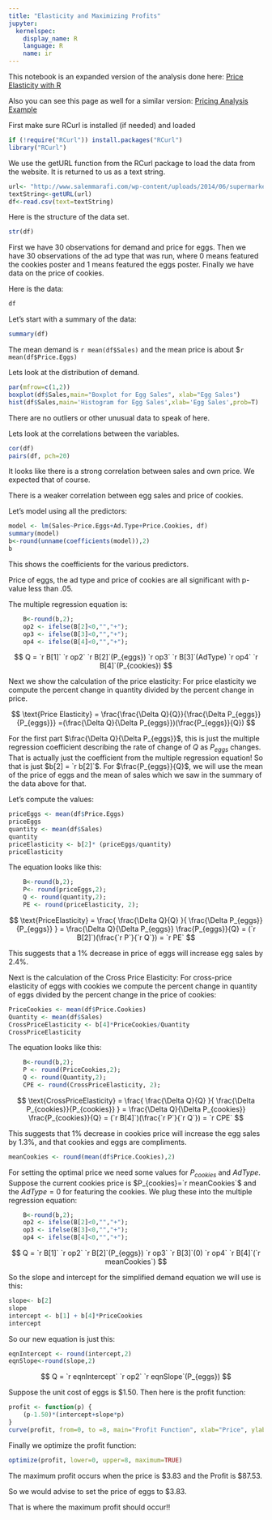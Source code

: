 ```yaml
---
title: "Elasticity and Maximizing Profits"
jupyter:
  kernelspec:
    display_name: R
    language: R
    name: ir
---
```

This notebook is an expanded version of the analysis done here: 
[Price Elasticity with R](http://www.salemmarafi.com/code/price-elasticity-with-r)   

Also you can see this page as well for a similar version:
[Pricing Analysis Example](https://rstudio-pubs-static.s3.amazonaws.com/185880_f9e3e3ee84314609b531524dfa3f4f1b.html) 

First make sure RCurl is installed (if needed) and loaded

```r
if (!require("RCurl")) install.packages("RCurl")
library("RCurl")
```

We use the getURL function from the RCurl package to load the data from the website. It is returned to us as a text string. 

```r
url<- "http://www.salemmarafi.com/wp-content/uploads/2014/06/supermarket.csv"
textString<-getURL(url)
df<-read.csv(text=textString)
```

Here is the structure of the data set.

```r
str(df)
```

First we have 30 observations for demand and price for eggs. Then we have 30 observations of the ad type that was run, where 0 means featured the cookies poster and 1 means featured the eggs poster. Finally we have data on the price of cookies.  

Here is the data: 

```r
df
```

Let's start with a summary of the data:  

```r
summary(df)
```

The mean demand is `r mean(df$Sales)` and the mean price is about \$`r mean(df$Price.Eggs)`   

Lets look at the distribution of demand. 

```r
par(mfrow=c(1,2))
boxplot(df$Sales,main="Boxplot for Egg Sales", xlab="Egg Sales")
hist(df$Sales,main='Histogram for Egg Sales',xlab='Egg Sales',prob=T)
```

There are no outliers or other unusual data to speak of here. 

Lets look at the correlations between the variables.

```r
cor(df)
pairs(df, pch=20)
```

It looks like there is a strong correlation between sales and own price. We expected that of course.

There is a weaker correlation between egg sales and price of cookies. 

Let's model using all the predictors:
 
```r
model <- lm(Sales~Price.Eggs+Ad.Type+Price.Cookies, df)
summary(model)
b<-round(unname(coefficients(model)),2)
b
```

This shows the coefficients for the various predictors. 

Price of eggs, the ad type and price of cookies are all significant with p-value less than .05.    

The multiple regression equation is:    

```r
    B<-round(b,2);
    op2 <- ifelse(B[2]<0,"","+");
    op3 <- ifelse(B[3]<0,"","+");
    op4 <- ifelse(B[4]<0,"","+");
```
$$
    Q = `r B[1]` `r op2` 
        `r B[2]`(P_{eggs}) `r op3` 
	`r B[3]`(AdType) `r op4` 
	`r B[4]`(P_{cookies}) 
$$

Next we show the calculation of the price elasticity: For price elasticity we compute the percent change in quantity divided by the percent change in price. 

$$
\text{Price Elasticity} = \frac{\frac{\Delta Q}{Q}}{\frac{\Delta P_{eggs}}{P_{eggs}}}
			=(\frac{\Delta Q}{\Delta P_{eggs}})(\frac{P_{eggs}}{Q})
$$

For the first part $\frac{\Delta Q}{\Delta P_{eggs}}$, this is just the multiple regression coefficient describing the rate of change of $Q$ as $P_{eggs}$ changes. That is actually just the coefficient from the multiple regression equation! So that is just $b[2] = `r b[2]`$. For $\frac{P_{eggs}}{Q}$, we will use the mean of the price of eggs and the mean of sales which we saw in the summary of the data above for that. 

Let's compute the values:

```r
priceEggs <- mean(df$Price.Eggs)
priceEggs
quantity <- mean(df$Sales)
quantity
priceElasticity <- b[2]* (priceEggs/quantity)
priceElasticity
```

The equation looks like this: 

```r
    B<-round(b,2);
    P<- round(priceEggs,2);
    Q <- round(quantity,2);
    PE <- round(priceElasticity, 2);
```
$$
\text{PriceElasticity} =
    \frac{ \frac{\Delta Q}{Q} }{ \frac{\Delta P_{eggs}}{P_{eggs}} } =
    \frac{\Delta Q}{\Delta P_{eggs}} \frac{P_{eggs}}{Q} =
    (`r B[2]`)(\frac{`r P`}{`r Q`}) =
    `r PE`
$$

This suggests that a 1% decrease in price of eggs will increase egg sales by 2.4%.

Next is the calculation of the Cross Price Elasticity: For cross-price elasticity of eggs with cookies we compute the percent change in quantity of eggs divided by the percent change in the price of cookies: 

```r
PriceCookies <- mean(df$Price.Cookies)
Quantity <- mean(df$Sales)
CrossPriceElasticity <- b[4]*PriceCookies/Quantity
CrossPriceElasticity
```

The equation looks like this: 

```r
    B<-round(b,2);
    P <- round(PriceCookies,2);
    Q <- round(Quantity,2);
    CPE <- round(CrossPriceElasticity, 2);
```
$$
\text{CrossPriceElasticity} =
    \frac{ \frac{\Delta Q}{Q} }{ \frac{\Delta P_{cookies}}{P_{cookies}} } =
    \frac{\Delta Q}{\Delta P_{cookies}} \frac{P_{cookies}}{Q} =
    (`r B[4]`)(\frac{`r P`}{`r Q`}) =
    `r CPE`
$$

This suggests that 1% decrease in cookies price will increase the egg sales by 1.3%, and that cookies and eggs are compliments.

```r
meanCookies <- round(mean(df$Price.Cookies),2)
```
For setting the optimal price we need some values for $P_{cookies}$ and $AdType$. Suppose the current cookies price is $P_{cookies}=`r meanCookies`$ and the $AdType = 0$ for featuring the cookies. We plug these into the multiple regression equation:

```r
    B<-round(b,2);
    op2 <- ifelse(B[2]<0,"","+");
    op3 <- ifelse(B[3]<0,"","+");
    op4 <- ifelse(B[4]<0,"","+");
```
$$
    Q = `r B[1]` `r op2` 
        `r B[2]`(P_{eggs}) `r op3` 
	`r B[3]`(0) `r op4` 
	`r B[4]`(`r meanCookies`) 
$$

So the slope and intercept for the simplified demand equation we will use is this:

```r
slope<- b[2]
slope
intercept <- b[1] + b[4]*PriceCookies
intercept
```

So our new equation is just this:

```r
eqnIntercept <- round(intercept,2)
eqnSlope<-round(slope,2)
```
$$   
Q  = `r eqnIntercept` `r op2` `r eqnSlope`(P_{eggs})
$$

Suppose the unit cost of eggs is $1.50. Then here is the profit function:

```r
profit <- function(p) {
    (p-1.50)*(intercept+slope*p)
}
curve(profit, from=0, to =8, main="Profit Function", xlab="Price", ylab="Profit")
```

Finally we optimize the profit function:

```r
optimize(profit, lower=0, upper=8, maximum=TRUE)
```

The maximum profit occurs when the price is \$3.83 and the Profit is \$87.53.

So we would advise to set the price of eggs to \$3.83.

That is where the maximum profit should occur!!

